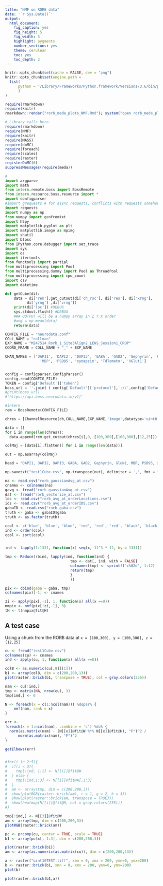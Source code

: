 ```yaml
---
title: "NMF on RORB data"
date: '`r Sys.Date()`'
output:
  html_document:
    fig_caption: yes
    fig_height: 5
    fig_width: 5
    highlight: pygments
    number_sections: yes
    theme: cerulean
    toc: yes
    toc_depth: 2
---
```

```r
knitr::opts_chunk$set(cache = FALSE, dev = "png")
knitr::opts_chunk$set(engine.path = 
  list( 
      python = '/Library/Frameworks/Python.framework/Versions/3.6/bin/python3'
      )
)
```

```r
require(rmarkdown)
require(knitr)
rmarkdown::render("rorb_meda_plots_NMF.Rmd"); system("open rorb_meda_plots_NMF.html -a /Applications/Chrome.app")
```

```r
# Library calls here.
require(rmarkdown)
require(NMF)
require(knitr)
require(MASS)
require(doMC)
require(foreach)
require(scales)
require(raster)
registerDoMC(6)
suppressMessages(require(meda))
```


```python
#
import argparse
import math
from intern.remote.boss import BossRemote
from intern.resource.boss.resource import *
import configparser
#import grequests # for async requests, conflicts with requests somehow
import requests
import numpy as np
from numpy import genfromtxt
import h5py
import matplotlib.pyplot as plt
import matplotlib.image as mpimg
import shutil
import blosc
from IPython.core.debugger import set_trace
import sys
import os
import itertools
from functools import partial
from multiprocessing import Pool
from multiprocessing.dummy import Pool as ThreadPool
from multiprocessing import cpu_count
import csv
import datetime

def getCube(di):
    data = di['rem'].get_cutout(di['ch_rsc'], di['res'], di['xrng'],
          di['yrng'] ,di['zrng'])
    print(di['loc']) #DEBUG
    sys.stdout.flush() #DEBUG
    ### OUTPUT will be a numpy array in Z Y X order 
    #avg = np.mean(data)
    return(data)

CONFIG_FILE = "neurodata.conf"
COLL_NAME = "collman"
EXP_NAME = "M247514_Rorb_1_Site3Align2_LENS_Session1_CROP"
COORD_FRAME = COLL_NAME + "_" + EXP_NAME

CHAN_NAMES = ['DAPI1', 'DAPI2', 'DAPI3', 'GABA', 'GAD2', 'Gephyrin', 'GluN1',
                'MBP', 'PSD95', 'synapsin', 'TdTomato', 'VGlut1']


config = configparser.ConfigParser()
config.read(CONFIG_FILE)
TOKEN = config['Default']['token']
boss_url = ''.join( ( config['Default']['protocol'],'://',config['Default']['host'],'/v1/' ) )
#print(boss_url)
#'https://api.boss.neurodata.io/v1/'

#intern
rem = BossRemote(CONFIG_FILE)

chres = [ChannelResource(ch,COLL_NAME,EXP_NAME,'image',datatype='uint8') for ch in CHAN_NAMES]

data = []
for i in range(len(chres)):
  data.append(rem.get_cutout(chres[i],0, [100,300],[100,300],[12,25]))

colMaj = [data[i].flatten() for i in range(len(data))]

out = np.asarray(colMaj)

head = "DAPI1, DAPI2, DAPI3, GABA, GAD2, Gephyrin, GluN1, MBP, PSD95, synapsin, TdTomato, VGlut1"

np.savetxt("test1Cube.csv", np.transpose(out), delimiter = ',', fmt = "%d", header = head)
```

```r
na <- read.csv("rorb_gaussianAvg_at.csv")
cnames <- colnames(na)
gavg <- fread("rorb_gaussianAvg_at.csv")
dat <- fread("rorb_vectorize_at.csv")
loc <- read.csv("rorb_avg_at_orderLocations.csv")
ids <- read.csv("rorb_avg_at_orderIDS.csv")
gabaID <- read.csv("rorb_gaba.csv")
truth <- gaba <- gabaID$gaba
truth <- as.factor(truth)

ccol <- c('blue', 'blue', 'blue', 'red', 'red', 'red', 'black', 'black', 'green', 'green', 'black', 'green')
ind <- order(ccol)
ccol <- sort(ccol)


ind <- lapply(1:1331, function(x) seq(x, 11^3 * 12, by = 1331))

tmp <- Reduce(rbind, lapply(ind, function(ind) {
                              tmp <- dat[, ind, with = FALSE]
                              colnames(tmp) <- sprintf('c%02d', 1:12)
                              return(tmp)
                              }
                              ))

pix <- cbind(gaba = gaba, tmp)
colnames(pix)[-1] <- cnames
```


```r
zi <- apply(pix[,-1], 1, function(x) all(x ==0))
nmpix <- nmf(pix[!zi,-1], 3)
tH <- t(nmpix@fit@H)
```

## A test case

Using a chunk from the RORB data at `x = [100,300], y = [100,300], z = [12,25]`


```r
cu <- fread("test1Cube.csv")
colnames(cu) <- cnames
ind <- apply(cu, 1, function(x) all(x ==0))

col8 <- as.numeric(cu[,8][[1]])
b1 <- array(col8, dim = c(200,200,13))
plot(raster::brick(b1, transpose = TRUE), col = gray.colors(255))

nam <- cu[!ind,]
tmp <- matrix(NA, nrow(cu), 3)
tmp[ind,] <- 0

N <- foreach(x = c(1:ncol(nam))) %dopar% {
    nmf(nam, rank = x)
}

err <- 
foreach(x = 1:ncol(nam), .combine = 'c') %do% {
  norm(as.matrix(nam) - (N[[x]]@fit@W %*% N[[x]]@fit@H), "F")^2 / 
      norm(as.matrix(nam), "F")^2
}

getElbows(err)


#for(i in 2:5){
#  if(i < 3){
#    tmp[!ind, 1:i] <- N[[i]]@fit@W
#  } else {
#    tmp[!ind,1:3] <- N[[i]]@fit@W[,1:3]
#  }
#  am <- array(tmp, dim = c(200,200,i))
#  show(plotRGB(raster::brick(am), r = 1, g = 2, b = 3))
#  show(plot(raster::brick(am, transpose = TRUE)))
#  show(heatmap(N[[i]]@fit@H, col = gray.colors(255)))
#}

tmp[!ind,] <- N[[3]]@fit@W
am <- array(tmp, dim = c(200,200,3))
plotRGB(raster::brick(am))
```


```r
pc <- prcomp(cu, center = TRUE, scale = TRUE)
b1 <- array(pc$x[, 1:3], dim = c(200,200,3))

plot(raster::brick(b1))
am <- array(as.numeric(as.matrix(cu)), dim = c(200,200,13))

```


```r
a <- raster("uint16TEST.tiff", xmn = 0, xmx = 200, ymn=0, ymx=200)
b <- raster::brick(b1, xmn = 0, xmx = 200, ymn=0, ymx=200)
plot(b)

plot(raster::brick(b1,a))
```



